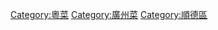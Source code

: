 {{catmore}}

[[Category:粵菜|Category:粵菜]]
[[Category:廣州菜|Category:廣州菜]]
[[Category:順德區|Category:順德區]]